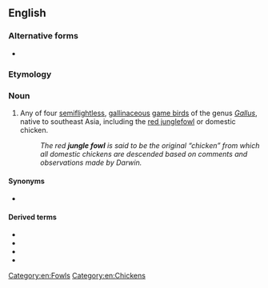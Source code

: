 {{also|jungle fowl}}

==English==

===Alternative forms===
* {{l|en|jungle fowl}}

===Etymology===
{{compound|jungle|fowl|lang=en}}

===Noun===
{{en-noun|junglefowl}}

# Any of four [[semiflightless]], [[gallinaceous]] [[game bird]]s of the genus ''[[Gallus]]'', native to southeast Asia, including the [[red junglefowl]] or domestic chicken.
#: ''The red '''jungle fowl''' is said to be the original “chicken” from which all domestic chickens are descended based on comments and observations made by Darwin.''

====Synonyms====
* {{l|en|chicken}}

====Derived terms====
* {{l|en|green junglefowl}}
* {{l|en|grey junglefowl}}
* {{l|en|red junglefowl}}
* {{l|en|Sri Lanka junglefowl}}

[[Category:en:Fowls]]
[[Category:en:Chickens]]